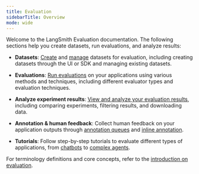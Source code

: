 ```yaml
---
title: Evaluation
sidebarTitle: Overview
mode: wide
---
```


Welcome to the LangSmith Evaluation documentation. The following sections help you create datasets, run evaluations, and analyze results:

- **Datasets**: [Create](/langsmith/manage-datasets-in-application) and [manage](/langsmith/manage-datasets) datasets for evaluation, including creating datasets through the UI or SDK and managing existing datasets.

- **Evaluations**: [Run evaluations](/langsmith/evaluate-llm-application) on your applications using various methods and techniques, including different evaluator types and evaluation techniques.

- **Analyze experiment results**: [View and analyze your evaluation results](/langsmith/work-with-experiments), including comparing experiments, filtering results, and downloading data.

- **Annotation & human feedback**: Collect human feedback on your application outputs through [annotation queues](/langsmith/annotation-queues) and [inline annotation](/langsmith/annotate-traces-inline).

- **Tutorials**: Follow step-by-step tutorials to evaluate different types of applications, from [chatbots](/langsmith/evaluate-chatbot-tutorial) to [complex agents](/langsmith/evaluate-complex-agent).

For terminology definitions and core concepts, refer to the [introduction on evaluation](/langsmith/evaluation-concepts). 